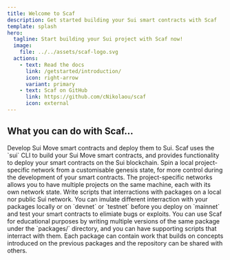 ```yaml
---
title: Welcome to Scaf
description: Get started building your Sui smart contracts with Scaf
template: splash
hero:
  tagline: Start building your Sui project with Scaf now!
  image:
    file: ../../assets/scaf-logo.svg
  actions:
    - text: Read the docs
      link: /getstarted/introduction/
      icon: right-arrow
      variant: primary
    - text: Scaf on GitHub
      link: https://github.com/cNikolaou/scaf
      icon: external
---
```



## What you can do with Scaf...

<CardGrid stagger>
  <Card title="Develop & Deploy" icon="document">
    Develop Sui Move smart contracts and deploy them to Sui. Scaf uses the
    `sui` CLI to build your Sui Move smart contracts, and provides
    functionality to deploy your smart contracts on the Sui blockchain.
  </Card>
  <Card title="Project-specific Local Sui Network" icon="laptop">
    Spin a local project-specific network from a customisable genesis state, for
    more control during the development of your smart contracts. The
    project-specific networks allows you to have multiple projects on the same
    machine, each with its own network state.
  </Card>
  <Card title="Simulate & Test" icon="approve-check-circle">
    Write scripts that interractions with packages on a local nor public Sui
    network. You can imulate different interraction with your packages locally
    or on `devnet` or `testnet` before you deploy on `mainnet` and test your
    smart contracts to elimiate bugs or exploits.
  </Card>
  <Card title="Educate" icon="open-book">
    You can use Scaf for educational purposes by writing multiple versions of the
    same package under the `packages/` directory, and you can have supporting
    scripts that interract with them. Each package can contain work that builds
    on concepts introduced on the previous packages and the repository can be
    shared with others.
  </Card>
</CardGrid>

